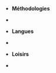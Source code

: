 
- **Méthodologies**
- <EmList values="Agile/SCRUM, Kanban" light={true}/>

- **Langues**
- <EmList values="Français&nbsp;(langue&nbsp;maternelle), Anglais&nbsp;(courant)" light={true}/>

- **Loisirs**
- <EmList values="Jeux de plateau, Menuiserie, Électronique" light={true}/>
